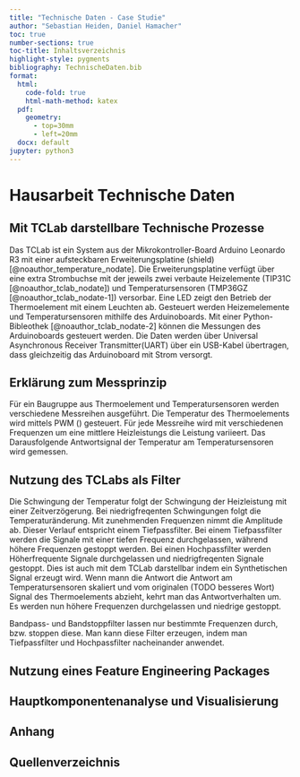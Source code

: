 ```yaml
---
title: "Technische Daten - Case Studie"
author: "Sebastian Heiden, Daniel Hamacher"
toc: true
number-sections: true
toc-title: Inhaltsverzeichnis
highlight-style: pygments
bibliography: TechnischeDaten.bib
format: 
  html: 
    code-fold: true
    html-math-method: katex
  pdf: 
    geometry: 
      - top=30mm
      - left=20mm
  docx: default
jupyter: python3
---
```



# Hausarbeit Technische Daten

## Mit TCLab darstellbare Technische Prozesse

Das TCLab ist ein System aus der Mikrokontroller-Board Arduino Leonardo R3 mit einer aufsteckbaren Erweiterungsplatine (shield) [@noauthor_temperature_nodate].
Die Erweiterungsplatine verfügt über eine extra Strombuchse mit der jeweils zwei verbaute Heizelemente (TIP31C [@noauthor_tclab_nodate]) und Temperatursensoren (TMP36GZ [@noauthor_tclab_nodate-1]) versorbar. Eine LED zeigt den Betrieb der Thermoelement mit einem Leuchten ab.
Gesteuert werden Heizemelemente und Temperatursensoren mithilfe des Arduinoboards. Mit einer Python-Bibleothek [@noauthor_tclab_nodate-2] können die Messungen des Arduinoboards gesteuert werden. Die Daten werden über Universal Asynchronous Receiver Transmitter(UART) über ein USB-Kabel übertragen, dass gleichzeitig das Arduinoboard mit Strom versorgt.


## Erklärung zum Messprinzip

Für ein Baugruppe aus Thermoelement und Temperatursensoren werden verschiedene Messreihen ausgeführt. Die Temperatur des Thermoelements wird mittels PWM () gesteuert. Für jede Messreihe wird mit verschiedenen Frequenzen um eine mittlere Heizleistungs die Leistung variieert. Das Darausfolgende Antwortsignal der Temperatur am Temperatursensoren wird gemessen.


## Nutzung des TCLabs als Filter

Die Schwingung der Temperatur folgt der Schwingung der Heizleistung mit einer Zeitverzögerung. Bei niedrigfreqenten Schwingungen folgt die Temperaturänderung. Mit zunehmenden Frequenzen nimmt die Amplitude ab. Dieser Verlauf entspricht einem Tiefpassfilter. Bei einem Tiefpassfilter werden die Signale mit einer tiefen Frequenz durchgelassen, während höhere Frequenzen gestoppt werden. 
Bei einen Hochpassfilter werden Höherfrequente Signale durchgelassen und niedrigfreqenten Signale gestoppt. Dies ist auch mit dem TCLab darstellbar indem ein Synthetischen Signal erzeugt wird. Wenn mann die Antwort die Antwort am Temperatursensoren skaliert und vom originalen (TODO besseres Wort) Signal des Thermoelements abzieht, kehrt man das Antwortverhalten um.
Es werden nun höhere Frequenzen durchgelassen und niedrige gestoppt.

Bandpass- und Bandstoppfilter lassen nur bestimmte Frequenzen durch, bzw. stoppen diese. Man kann diese Filter erzeugen, indem man Tiefpassfilter und Hochpassfilter nacheinander anwendet.


## Nutzung eines Feature Engineering Packages

## Hauptkomponentenanalyse und Visualisierung

## Anhang

## Quellenverzeichnis